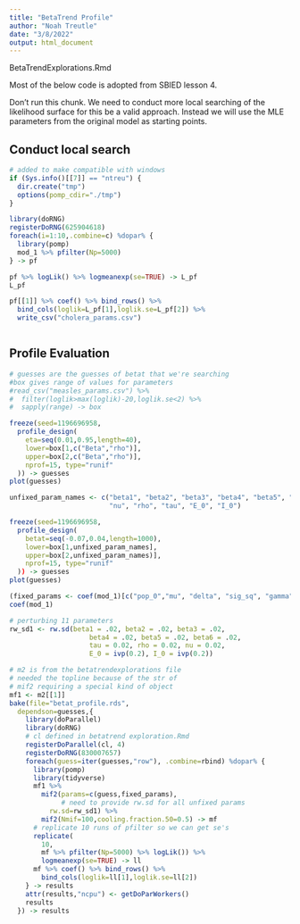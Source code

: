 ```yaml
---
title: "BetaTrend Profile"
author: "Noah Treutle"
date: "3/8/2022"
output: html_document
---
```


BetaTrendExplorations.Rmd

Most of the below code is adopted from SBIED lesson 4.

Don't run this chunk. We need to conduct more local searching of the likelihood surface for this be a valid approach. Instead we will use the MLE parameters from the original model as starting points.

## Conduct local search

```r
# added to make compatible with windows
if (Sys.info()[[7]] == "ntreu") {
  dir.create("tmp")
  options(pomp_cdir="./tmp")
}
```


```r
library(doRNG)
registerDoRNG(625904618)
foreach(i=1:10,.combine=c) %dopar% {
  library(pomp)
  mod_1 %>% pfilter(Np=5000)
} -> pf

pf %>% logLik() %>% logmeanexp(se=TRUE) -> L_pf
L_pf

pf[[1]] %>% coef() %>% bind_rows() %>%
  bind_cols(loglik=L_pf[1],loglik.se=L_pf[2]) %>%
  write_csv("cholera_params.csv")
```


```r

```


## Profile Evaluation

```r
# guesses are the guesses of betat that we're searching
#box gives range of values for parameters
#read_csv("measles_params.csv") %>%
#  filter(loglik>max(loglik)-20,loglik.se<2) %>%
#  sapply(range) -> box

freeze(seed=1196696958,
  profile_design(
    eta=seq(0.01,0.95,length=40),
    lower=box[1,c("Beta","rho")],
    upper=box[2,c("Beta","rho")],
    nprof=15, type="runif"
  )) -> guesses
plot(guesses)

unfixed_param_names <- c("beta1", "beta2", "beta3", "beta4", "beta5", "beta6",
                         "nu", "rho", "tau", "E_0", "I_0")

freeze(seed=1196696958,
  profile_design(
    betat=seq(-0.07,0.04,length=1000),
    lower=box[1,unfixed_param_names],
    upper=box[2,unfixed_param_names)],
    nprof=15, type="runif"
  )) -> guesses
plot(guesses)
```



```r
(fixed_params <- coef(mod_1)[c("pop_0","mu", "delta", "sig_sq", "gamma", "alpha", "theta0")])
coef(mod_1)
```

```r
# perturbing 11 parameters
rw_sd1 <- rw.sd(beta1 = .02, beta2 = .02, beta3 = .02,
                    beta4 = .02, beta5 = .02, beta6 = .02,
                    tau = 0.02, rho = 0.02, nu = 0.02,
                    E_0 = ivp(0.2), I_0 = ivp(0.2))
```


```r
# m2 is from the betatrendexplorations file
# needed the topline because of the str of
# mif2 requiring a special kind of object
mf1 <- m2[[1]]
bake(file="betat_profile.rds",
  dependson=guesses,{
    library(doParallel)
    library(doRNG)
    # cl defined in betatrend exploration.Rmd
    registerDoParallel(cl, 4)
    registerDoRNG(830007657)
    foreach(guess=iter(guesses,"row"), .combine=rbind) %dopar% {
      library(pomp)
      library(tidyverse)
      mf1 %>%
        mif2(params=c(guess,fixed_params),
             # need to provide rw.sd for all unfixed params
          rw.sd=rw_sd1) %>%
        mif2(Nmif=100,cooling.fraction.50=0.5) -> mf
      # replicate 10 runs of pfilter so we can get se's
      replicate(
        10,
        mf %>% pfilter(Np=5000) %>% logLik()) %>%
        logmeanexp(se=TRUE) -> ll
      mf %>% coef() %>% bind_rows() %>%
        bind_cols(loglik=ll[1],loglik.se=ll[2])
    } -> results
    attr(results,"ncpu") <- getDoParWorkers()
    results
  }) -> results
```













